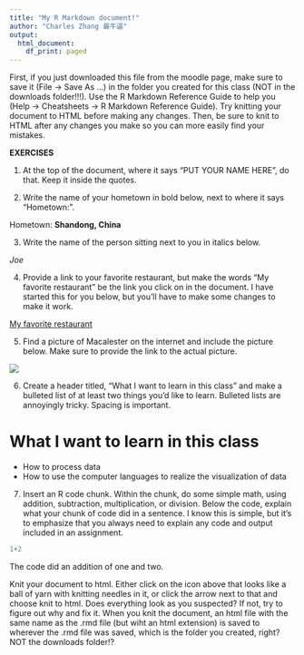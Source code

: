 ```yaml
---
title: "My R Markdown document!"
author: "Charles Zhang 最牛逼"
output:
  html_document:
    df_print: paged
---
```


First, if you just downloaded this file from the moodle page, make sure to save it (File -> Save As ...) in the folder you created for this class (NOT in the downloads folder!!!). Use the R Markdown Reference Guide to help you (Help -> Cheatsheets -> R Markdown Reference Guide). Try knitting your document to HTML before making any changes. Then, be sure to knit to HTML after any changes you make so you can more easily find your mistakes.


**EXERCISES**

(@) At the top of the document, where it says "PUT YOUR NAME HERE", do that. Keep it inside the quotes.

(@) Write the name of your hometown in bold below, next to where it says "Hometown:".

Hometown: **Shandong, China**

(@) Write the name of the person sitting next to you in italics below.

*Joe*

(@) Provide a link to your favorite restaurant, but make the words "My favorite restaurant" be the link you click on in the document. I have started this for you below, but you'll have to make some changes to make it work.

[My favorite restaurant](https://www.pizzahut.com/?ds_rl=1149043&gclid=EAIaIQobChMIgrX_6Ja65AIVCdbACh28HwosEAAYASAAEgIqfPD_BwE&gclsrc=aw.ds)


(@) Find a picture of Macalester on the internet and include the picture below. Make sure to provide the link to the actual picture.

![](https://blog.collegevine.com/wp-content/uploads/2019/04/nativelandscape__1513118659132__w1500-2-1024x576.jpg)

(@) Create a header titled, "What I want to learn in this class" and make a bulleted list of at least two things you'd like to learn. Bulleted lists are annoyingly tricky. Spacing is important.

# What I want to learn in this class
* How to process data
* How to use the computer languages to realize the visualization of data

(@) Insert an R code chunk. Within the chunk, do some simple math, using addition, subtraction, multiplication, or division. Below the code, explain what your chunk of code did in a sentence. I know this is simple, but it's to emphasize that you always need to explain any code and output included in an assignment.

```R
1+2
```
The code did an addition of one and two.

Knit your document to html. Either click on the icon above that looks like a ball of yarn with knitting needles in it, or click the arrow next to that and choose knit to html. Does everything look as you suspected? If not, try to figure out why and fix it. When you knit the document, an html file with the same name as the .rmd file (but wiht an html extension) is saved to wherever the .rmd file was saved, which is the folder you created, right? NOT the downloads folder!?



